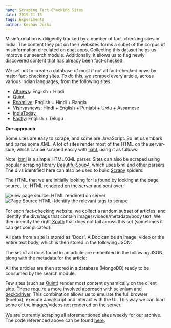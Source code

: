 ```yaml
---
name: Scraping Fact-Checking Sites
date: 2019-11-15
tags: Experiments
author: Keshav Joshi
---
```


Misinformation is diligently tracked by a number of fact-checking sites in India. The content they put on their websites forms a subet of the corpus of misinformation circulated on chat apps. Collecting this dataset helps us improve our search module. Additionally, it allows us to flag newly discovered content that has already been fact-checked.

We set out to create a database of most if not all fact-checked news by major fact-checking sites. To do this, we scraped every article, across various Indian languages, from the following sites:

- [Altnews](https://www.altnews.in/): English + Hindi
- [Quint](https://www.thequint.com/news/webqoof)
- [Boomlive](https://www.boomlive.in/): English + Hindi + Bangla
- [Vishvasnews](https://www.vishvasnews.com/): Hindi + English + Punjabi + Urdu + Assamese
- [IndiaToday](https://www.indiatoday.in/fact-check)
- [Factly](https://factly.in/category/fact-check/fake-news/): English + Telugu

**Our approach**

Some sites are easy to scrape, and some are JavaScript. So let us embark and parse some XML. A lot of sites render most of the HTML on the server-side, which can be scraped easily with [lxml](https://lxml.de/index.html), using it as follows:

Note: [lxml](https://lxml.de/index.html) is a simple HTML/XML parser. Sites can also be scraped using popular scraping library [BeautifulSoup4](https://www.crummy.com/software/BeautifulSoup/bs4/doc/), which uses lxml and other parsers. The divs identified here can also be used to build [Scrapy](https://scrapy.org/) spiders.

The HTML that we are initially looking for is found by looking at the page source, i.e, HTML rendered on the server and sent over:

![View page source: HTML rendered on server](../images/view_page_source_ex.png)![Page Source HTML: Identify the relevant tags to scrape](https://tattle-media.s3.amazonaws.com/html_page_source_ex.png)

For each fact-checking website, we collect a random subset of articles, and identify the divs/tags that contain images/videos/metadata/body text. We then identify the right [Xpath](https://devhints.io/xpath) that does not fail across this set (sometimes it can get complicated):

All data from a site is stored as 'Docs'. A Doc can be an image, video or the entire text body, which is then stored in the following JSON:

The set of all docs found in an article are embedded in the following JSON, along with the metadata for the article:

All the articles are then stored in a database (MongoDB) ready to be consumed by the search module.

Few sites (such as [Quint](https://www.thequint.com/news/webqoof)) render most content dynamically on the client side. These require a more involved approach with [selenium](https://www.seleniumhq.org/) and [geckodriver](https://github.com/mozilla/geckodriver). This combination allows us to emulate the full browser (Firefox), execute JavaScript and interact with the UI. This way we can load some of the images/videos not rendered on the server.

We are currently scraping all aforementioned sites weekly for our archive. The code referenced above can be found [here](https://github.com/tattle-made/tattle-research/tree/master/scraping).

